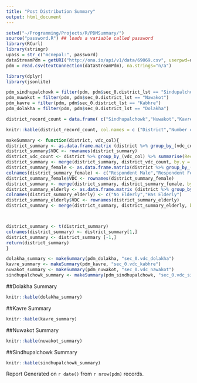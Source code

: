```yaml
---
title: "Post Distribution Summary"
output: html_document
---
```


```r
setwd("~/Programming/Projects/R/PDMSummary/")
source("password.R") ## loads a variable called password
library(RCurl)
library(stringr)
upass = str_c("mcnepal:", password)
dataStreamPdm = getURI("http://ona.io/api/v1/data/69069.csv", userpwd=upass, httpauth = 1L)
pdm = read.csv(textConnection(dataStreamPdm), na.strings="n/a")
```

```r

library(dplyr)
library(jsonlite)

pdm_sindhupalchowk = filter(pdm, pdm$sec_0.district_lst == "Sindupalchowk")
pdm_nuwakot = filter(pdm, pdm$sec_0.district_lst == "Nawakot")
pdm_kavre = filter(pdm, pdm$sec_0.district_lst == "Kabhre")
pdm_dolakha = filter(pdm, pdm$sec_0.district_lst == "Dolakha")

district_record_count = data.frame( c("Sindhupalchowk","Nuwakot","Kavrepalanchowk", "Dolakha"), c(nrow(pdm_sindhupalchowk),nrow(pdm_nuwakot),nrow(pdm_kavre),nrow(pdm_dolakha)))

```

```r
knitr::kable(district_record_count, col.names = c ("District","Number of Records"))
```

```r
makeSummary <- function(district, vdc_col){
district_summary <- as.data.frame.matrix (district %>% group_by_(vdc_col) %>% select(sec_1.respondent.ethnicity_lst) %>% table())
district_summary$VDC <- rownames(district_summary) 
district_vdc_count <- district %>% group_by_(vdc_col) %>% summarise(Records = n()) 
district_summary <- merge(district_summary, district_vdc_count, by.y = vdc_col, by.x = "VDC")
district_summary_female <- as.data.frame.matrix(district %>% group_by_(vdc_col) %>% select(sec_1.respondent.respondent_female)%>% table())
colnames(district_summary_female) <- c("Respondent Male","Respondent Female")
district_summary_female$VDC <- rownames(district_summary_female)
district_summary <- merge(district_summary, district_summary_female, by.y = "VDC", by.x = "VDC")
district_summary_elderly <- as.data.frame.matrix (district %>% group_by_(vdc_col) %>% select(sec_1.respondent.hh_categories.elderly_people) %>% table())
colnames(district_summary_elderly) <- c("No Elderly","Has Elderly")
district_summary_elderly$VDC <- rownames(district_summary_elderly)
district_summary <- merge(district_summary, district_summary_elderly, by.y = "VDC", by.x = "VDC")



district_summary <- t(district_summary)
colnames(district_summary) <- district_summary[1,]
district_summary <- district_summary [-1,]
return(district_summary)
}

dolakha_summary <- makeSummary(pdm_dolakha, "sec_0.vdc_dolakha")
kavre_summary <- makeSummary(pdm_kavre, "sec_0.vdc_kabhre")
nuwakot_summary <- makeSummary(pdm_nuwakot, "sec_0.vdc_nawakot")
sindhupalchowk_summary <- makeSummary(pdm_sindhupalchowk, "sec_0.vdc_sindu")
```
##Dolakha Summary 
```r
knitr::kable(dolakha_summary)
```

##Kavre Summary 
```r
knitr::kable(kavre_summary)
```

##Nuwakot Summary 
```r
knitr::kable(nuwakot_summary)
```

##Sindhupalchowk Summary 
```r
knitr::kable(sindhupalchowk_summary)
```

Report Generated on `r date()` from `r nrow(pdm)` records. 